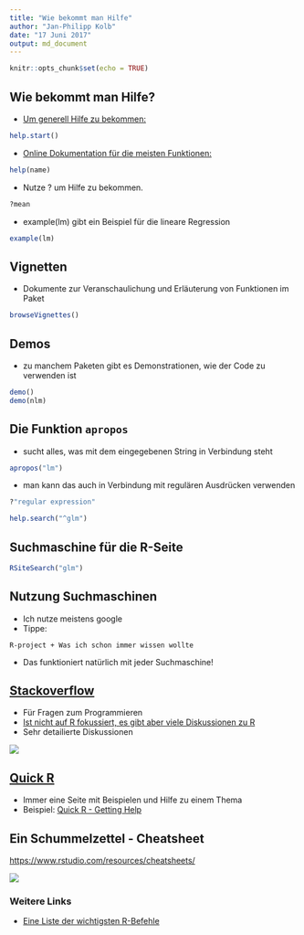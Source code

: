 ```yaml
---
title: "Wie bekommt man Hilfe"
author: "Jan-Philipp Kolb"
date: "17 Juni 2017"
output: md_document
---
```


```r
knitr::opts_chunk$set(echo = TRUE)
```

<!--

## Wie bekommt man Hilfe 

- Foren, Blogs und Supportmöglichkeiten

-->

## Wie bekommt man Hilfe?

-  [Um generell Hilfe zu bekommen:](http://itfeature.com/tag/how-to-get-help-in-r)


```r
help.start()
```

-  [Online Dokumentation für die meisten Funktionen:](https://www.r-project.org/help.html)

```r
help(name)
```

-  Nutze ? um Hilfe zu bekommen.

```r
?mean
```

-  example(lm) gibt ein Beispiel für die lineare Regression

```r
example(lm)
```

## Vignetten

- Dokumente zur Veranschaulichung und Erläuterung von Funktionen im Paket 
```r
browseVignettes()
```

## Demos

- zu manchem Paketen gibt es Demonstrationen, wie der Code zu verwenden ist

```r
demo()
demo(nlm)
```

## Die Funktion `apropos`

- sucht alles, was mit dem eingegebenen String in Verbindung steht

```r
apropos("lm")
```

- man kann das auch in Verbindung mit regulären Ausdrücken verwenden

```r
?"regular expression"
```


```r
help.search("^glm")
```

## Suchmaschine für die R-Seite

```r
RSiteSearch("glm")
```


## Nutzung Suchmaschinen

-  Ich nutze meistens google 
-  Tippe:

```
R-project + Was ich schon immer wissen wollte
```
-  Das funktioniert natürlich mit jeder Suchmaschine!

## [Stackoverflow](http://stackoverflow.com/)

-  Für Fragen zum Programmieren
-  [Ist nicht auf R fokussiert, es gibt aber viele Diskussionen zu R](https://stackoverflow.com/tags/r/info)
-  Sehr detailierte Diskussionen

![](https://github.com/Japhilko/IntroR/blob/master/2017/slides/figure/StackoverflowEx.PNG?raw=true)

## [Quick R](http://www.statmethods.net/interface/help.html)

- Immer eine Seite mit Beispielen und Hilfe zu einem Thema
- Beispiel: [Quick R - Getting Help](http://www.statmethods.net/interface/help.html)


## Ein Schummelzettel - Cheatsheet

<https://www.rstudio.com/resources/cheatsheets/>

![](https://github.com/Japhilko/IntroR/blob/master/2017/slides/figure/cheatsheetBaseR.PNG?raw=true)

### Weitere Links

- [Eine Liste der wichtigsten R-Befehle](https://www.personality-project.org/r/r.commands.html)